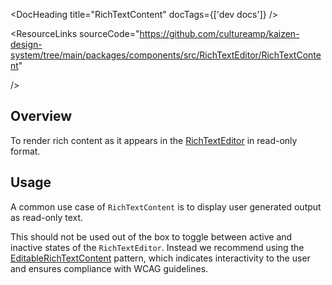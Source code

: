 
<Meta of={RichTextContentStories} />

<DocHeading title="RichTextContent" docTags={['dev docs']} />

<ResourceLinks
  sourceCode="https://github.com/cultureamp/kaizen-design-system/tree/main/packages/components/src/RichTextEditor/RichTextContent"

/>

<KAIOInstallation exportNames="RichTextContent" />

## Overview

To render rich content as it appears in the [RichTextEditor](/docs/components-richtexteditor-richtexteditor--docs) in read-only format.

<Canvas of={RichTextContentStories.Playground} />
<Controls of={RichTextContentStories.Playground} />

## Usage

A common use case of `RichTextContent` is to display user generated output as read-only text.

<Canvas of={RichTextContentStories.ReadOnly} />

This should not be used out of the box to toggle between active and inactive states of the `RichTextEditor`. Instead we recommend using the [EditableRichTextContent](/docs/components-richtexteditor-editablerichtextcontent--docs#usage) pattern, which indicates interactivity to the user and ensures compliance with WCAG guidelines.
